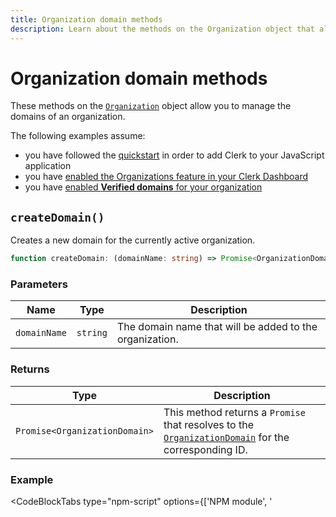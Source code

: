 ```yaml
---
title: Organization domain methods
description: Learn about the methods on the Organization object that allow you to manage the domains of an organization.
---
```


# Organization domain methods

These methods on the [`Organization`](/docs/references/javascript/organization/organization) object allow you to manage the domains of an organization.

The following examples assume:

- you have followed the [quickstart](/docs/quickstarts/javascript) in order to add Clerk to your JavaScript application
- you have [enabled the Organizations feature in your Clerk Dashboard](/docs/organizations/overview#enable-organizations-in-your-application)
- you have [enabled **Verified domains** for your organization](/docs/organizations/verified-domains)

## `createDomain()`

Creates a new domain for the currently active organization.

```typescript {{ prettier: false }}
function createDomain: (domainName: string) => Promise<OrganizationDomainResource>;
```

### Parameters

| Name | Type | Description |
| - | - | - |
| `domainName` | `string` | The domain name that will be added to the organization. |

### Returns

| Type | Description |
| - | - |
| `Promise<OrganizationDomain>` | This method returns a `Promise` that resolves to the [`OrganizationDomain`][org-domain-ref] for the corresponding ID. |

### Example

<CodeBlockTabs type="npm-script" options={['NPM module', '<script>']}>
  ```js {{ prettier: false, filename: 'main.js', mark: [10] }}
  import { Clerk } from '@clerk/clerk-js';

  // Initialize Clerk with your Clerk publishable key
  const clerk = new Clerk('{{pub_key}}');
  await clerk.load();

  if (clerk.user) {
    // Check for an active organization
    if (clerk.organization) {
      await clerk.organization.createDomain("test-domain.com")
        .then((res) => console.log(res))
        .catch((error) => console.log("An error occurred:", error.errors));
    } else {
      // If there is no active organization,
      // mount Clerk's <OrganizationSwitcher />
      // to allow the user to set an organization as active
      document.getElementById("app").innerHTML = `
        <h2>Select an organization to set it as active</h2>
        <div id="org-switcher"></div>
      `;

      const orgSwitcherDiv = document.getElementById("org-switcher");

      clerk.mountOrganizationSwitcher(orgSwitcherDiv);
    }
  } else {
    document.getElementById("app").innerHTML = `
      <div id="sign-in"></div>
    `;

    const signInDiv = document.getElementById("sign-in");

    clerk.mountSignIn(signInDiv);
  }
  ```

  ```html {{ prettier: false, filename: 'index.html', mark: [20] }}
    <div id="app"></div>

    <!-- Initialize Clerk with your
    Clerk Publishable key and Frontend API URL -->
    <script
      async
      crossorigin="anonymous"
      data-clerk-publishable-key="{{pub_key}}"
      src="https://{{fapi_url}}/npm/@clerk/clerk-js@latest/dist/clerk.browser.js"
      type="text/javascript"
    ></script>

    <script>
      window.addEventListener("load", async function () {
        await Clerk.load();

        if (Clerk.user) {
          // Check for an active organization
          if (Clerk.organization) {
            await Clerk.organization.createDomain("test-domain.com")
              .then((res) => console.log(res))
              .catch((error) => console.log("An error occurred:", error.errors));
          } else {
            // If there is no active organization,
            // mount Clerk's <OrganizationSwitcher />
            // to allow the user to set an organization as active
            document.getElementById("app").innerHTML = `
              <h2>Select an organization to set it as active</h2>
              <div id="org-switcher"></div>
            `;

            const orgSwitcherDiv = document.getElementById("org-switcher");

            Clerk.mountOrganizationSwitcher(orgSwitcherDiv);
          }
        } else {
          document.getElementById("app").innerHTML = `
            <div id="sign-in"></div>
          `;
          const signInDiv = document.getElementById("sign-in");
          Clerk.mountSignIn(signInDiv);
        }
      });
    </script>
  ```
</CodeBlockTabs>

## `getDomains()`

Retrieves the list of domains for the currently active organization.

```typescript {{ prettier: false }}
function getDomains(params?: GetDomainsParams): Promise<ClerkPaginatedResponse<OrganizationDomain>>;
```

### `GetDomainsParams`

| Name | Type | Description |
| - | - | - |
| `initialPage?` | `number` | A number that can be used to skip the first n-1 pages. For example, if `initialPage` is set to 10, it is will skip the first 9 pages and will fetch the 10th page. |
| `pageSize?` | `number` | A number that indicates the maximum number of results that should be returned for a specific page. |
| `enrollmentMode?` | `'manual_invitation' \| 'automatic_invitation' \| 'automatic_suggestion'` | An [enrollment mode](/docs/organizations/verified-domains#enrollment-modes) will change how new users join an organization. |

### Returns

| Type | Description |
| - | - |
| `Promise<ClerkPaginatedResponse<OrganizationDomain>>` | This method returns a `Promise` that resolves to a [`ClerkPaginatedResponse`](/docs/references/javascript/types/clerk-paginated-response) of [`OrganizationDomain`][org-domain-ref] objects. |

### Example

<CodeBlockTabs type="npm-script" options={['NPM module', '<script>']}>
  ```js {{ prettier: false, filename: 'main.js', mark: [10] }}
  import { Clerk } from '@clerk/clerk-js';

  // Initialize Clerk with your Clerk publishable key
  const clerk = new Clerk('{{pub_key}}');
  await clerk.load();

  if (clerk.user) {
    // Check for an active organization
    if (clerk.organization) {
      await clerk.organization.getDomains()
        .then((res) => console.log(res))
        .catch((error) => console.log("An error occurred:", error.errors));
    } else {
      // If there is no active organization,
      // mount Clerk's <OrganizationSwitcher />
      // to allow the user to set an organization as active
      document.getElementById("app").innerHTML = `
        <h2>Select an organization to set it as active</h2>
        <div id="org-switcher"></div>
      `;

      const orgSwitcherDiv = document.getElementById("org-switcher");

      clerk.mountOrganizationSwitcher(orgSwitcherDiv);
    }
  } else {
    document.getElementById("app").innerHTML = `
      <div id="sign-in"></div>
    `;

    const signInDiv = document.getElementById("sign-in");

    clerk.mountSignIn(signInDiv);
  }
  ```

  ```html {{ prettier: false, filename: 'index.html', mark: [20] }}
    <div id="app"></div>

    <!-- Initialize Clerk with your
    Clerk Publishable key and Frontend API URL -->
    <script
      async
      crossorigin="anonymous"
      data-clerk-publishable-key="{{pub_key}}"
      src="https://{{fapi_url}}/npm/@clerk/clerk-js@latest/dist/clerk.browser.js"
      type="text/javascript"
    ></script>

    <script>
      window.addEventListener("load", async function () {
        await Clerk.load();

        if (Clerk.user) {
          // Check for an active organization
          if (Clerk.organization) {
            await Clerk.organization.getDomains()
              .then((res) => console.log(res))
              .catch((error) => console.log("An error occurred:", error.errors));
          } else {
            // If there is no active organization,
            // mount Clerk's <OrganizationSwitcher />
            // to allow the user to set an organization as active
            document.getElementById("app").innerHTML = `
              <h2>Select an organization to set it as active</h2>
              <div id="org-switcher"></div>
            `;

            const orgSwitcherDiv = document.getElementById("org-switcher");

            Clerk.mountOrganizationSwitcher(orgSwitcherDiv);
          }
        } else {
          document.getElementById("app").innerHTML = `
            <div id="sign-in"></div>
          `;
          const signInDiv = document.getElementById("sign-in");
          Clerk.mountSignIn(signInDiv);
        }
      });
    </script>
  ```
</CodeBlockTabs>

## `getDomain()`

Retrieves a domain for an organization based on the given domain ID.

```typescript {{ prettier: false }}
function getDomain(params: GetDomainParams): Promise<OrganizationDomain>;
```

### `GetDomainParams`

| Name | Type | Description |
| - | - | - |
| `domainId` | string | The ID of the domain that will be fetched. |

### Returns

| Type | Description |
| - | - |
| `Promise<OrganizationDomain>` | This method returns a `Promise` that resolves to the [`OrganizationDomain`][org-domain-ref] for the corresponding ID. |

### Example

<CodeBlockTabs type="npm-script" options={['NPM module', '<script>']}>
  ```js {{ prettier: false, filename: 'main.js', mark: [12] }}
  import { Clerk } from '@clerk/clerk-js';

  // Initialize Clerk with your Clerk publishable key
  const clerk = new Clerk('{{pub_key}}');
  await clerk.load();

  if (clerk.user) {
    // Check for an active organization
    if (clerk.organization) {
      const domainId = "orgdmn_123";

      await clerk.organization.getDomain({ domainId })
        .then((res) => console.log(`Domains:`, res))
        .catch((error) => console.log("An error occurred:", error.errors));
    } else {
      // If there is no active organization,
      // mount Clerk's <OrganizationSwitcher />
      // to allow the user to set an organization as active
      document.getElementById("app").innerHTML = `
        <h2>Select an organization to set it as active</h2>
        <div id="org-switcher"></div>
      `;

      const orgSwitcherDiv = document.getElementById("org-switcher");

      clerk.mountOrganizationSwitcher(orgSwitcherDiv);
    }
  } else {
    document.getElementById("app").innerHTML = `
      <div id="sign-in"></div>
    `;

    const signInDiv = document.getElementById("sign-in");

    clerk.mountSignIn(signInDiv);
  }
  ```

  ```html {{ prettier: false, filename: 'index.html', mark: [22] }}
    <div id="app"></div>

    <!-- Initialize Clerk with your
    Clerk Publishable key and Frontend API URL -->
    <script
      async
      crossorigin="anonymous"
      data-clerk-publishable-key="{{pub_key}}"
      src="https://{{fapi_url}}/npm/@clerk/clerk-js@latest/dist/clerk.browser.js"
      type="text/javascript"
    ></script>

    <script>
      window.addEventListener("load", async function () {
        await Clerk.load();

        if (Clerk.user) {
          // Check for an active organization
          if (Clerk.organization) {
            const domainId = "orgdmn_123";

            await Clerk.organization.getDomain({ domainId })
              .then((res) => console.log(`Domains:`, res))
              .catch((error) => console.log("An error occurred:", error.errors));
          } else {
            // If there is no active organization,
            // mount Clerk's <OrganizationSwitcher />
            // to allow the user to set an organization as active
            document.getElementById("app").innerHTML = `
              <h2>Select an organization to set it as active</h2>
              <div id="org-switcher"></div>
            `;

            const orgSwitcherDiv = document.getElementById("org-switcher");

            Clerk.mountOrganizationSwitcher(orgSwitcherDiv);
          }
        } else {
          document.getElementById("app").innerHTML = `
            <div id="sign-in"></div>
          `;
          const signInDiv = document.getElementById("sign-in");
          Clerk.mountSignIn(signInDiv);
        }
      });
    </script>
  ```
</CodeBlockTabs>

[org-domain-ref]: /docs/references/javascript/organization-domain

